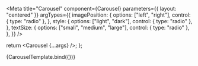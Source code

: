 
<Meta
  title="Carousel"
  component={Carousel}
  parameters={{ layout: "centered" }}
  argTypes={{
    imagePosition: {
      options: ["left", "right"],
      control: { type: "radio" },
    },
    style: {
      options: ["light", "dark"],
      control: { type: "radio" },
    },
    textSize: {
      options: ["small", "medium", "large"],
      control: { type: "radio" },
    },
  }}
/>

  return <Carousel {...args} />;
};

<Canvas>
  <Story
    name="Carousel"
    args={{
      intervalInSeconds: 2,
      imagePosition: "right",
      style: "light",
      textSize: "medium",
      carouselItems: [
        {
          id: "58a860a4-0276-11ee-be56-0242ac120002",
          description: "Building a digital society",
          img: "../../assets/images/carousel-img-homepage.jpg",
          buttonLabel: "Find out more",
        },
        {
          id: "58a86306-0276-11ee-be56-0242ac120002",
          description: "Welcome to Digital NSW",
          img: "../../assets/images/carousel-img-digital.jpg",
          buttonLabel: "More Information",
        },
        {
          id: "58a866d0-0276-11ee-be56-0242ac120002",
          description: "Bringing digital identity to life",
          img: "../../assets/images/carousel-img-simple.jpg",
          buttonLabel: "View details",
        },
      ],
    }}
  >
    {CarouselTemplate.bind({})}
  </Story>
</Canvas>

<ArgsTable story="Carousel" />
